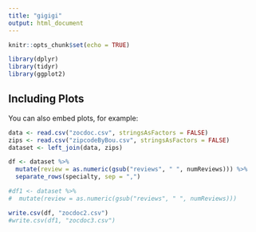 ```yaml
---
title: "gigigi"
output: html_document
---
```


```r
knitr::opts_chunk$set(echo = TRUE)
```

```r
library(dplyr)
library(tidyr)
library(ggplot2)
```

## Including Plots

You can also embed plots, for example:

```r
data <- read.csv("zocdoc.csv", stringsAsFactors = FALSE)
zips <- read.csv("zipcodeByBou.csv", stringsAsFactors = FALSE)
dataset <- left_join(data, zips)
```

```r
df <- dataset %>% 
  mutate(review = as.numeric(gsub("reviews", " ", numReviews))) %>%
  separate_rows(specialty, sep = ",")

#df1 <- dataset %>% 
#  mutate(review = as.numeric(gsub("reviews", " ", numReviews)))

write.csv(df, "zocdoc2.csv")
#write.csv(df1, "zocdoc3.csv")
```























